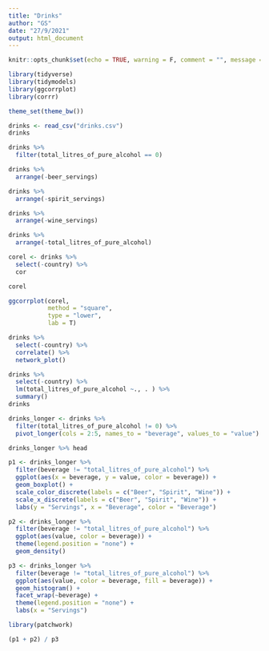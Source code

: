 ```yaml
---
title: "Drinks"
author: "GS"
date: "27/9/2021"
output: html_document
---
```


```r
knitr::opts_chunk$set(echo = TRUE, warning = F, comment = "", message = F, fig.align = "center")
```

```r
library(tidyverse)
library(tidymodels)
library(ggcorrplot)
library(corrr)

theme_set(theme_bw())
```

```r
drinks <- read_csv("drinks.csv")
drinks
```
```r

drinks %>% 
  filter(total_litres_of_pure_alcohol == 0)

drinks %>% 
  arrange(-beer_servings)

drinks %>% 
  arrange(-spirit_servings)

drinks %>% 
  arrange(-wine_servings)

drinks %>% 
  arrange(-total_litres_of_pure_alcohol)
```
```r
corel <- drinks %>% 
  select(-country) %>% 
  cor

corel

ggcorrplot(corel, 
           method = "square",
           type = "lower", 
           lab = T)

drinks %>% 
  select(-country) %>% 
  correlate() %>% 
  network_plot()

```
```r
drinks %>% 
  select(-country) %>% 
  lm(total_litres_of_pure_alcohol ~., . ) %>% 
  summary()
drinks
```
```r
drinks_longer <- drinks %>% 
  filter(total_litres_of_pure_alcohol != 0) %>% 
  pivot_longer(cols = 2:5, names_to = "beverage", values_to = "value")

drinks_longer %>% head
```

```r
p1 <- drinks_longer %>% 
  filter(beverage != "total_litres_of_pure_alcohol") %>% 
  ggplot(aes(x = beverage, y = value, color = beverage)) +
  geom_boxplot() + 
  scale_color_discrete(labels = c("Beer", "Spirit", "Wine")) +
  scale_x_discrete(labels = c("Beer", "Spirit", "Wine")) + 
  labs(y = "Servings", x = "Beverage", color = "Beverage")

p2 <- drinks_longer %>% 
  filter(beverage != "total_litres_of_pure_alcohol") %>% 
  ggplot(aes(value, color = beverage)) +
  theme(legend.position = "none") + 
  geom_density()

p3 <- drinks_longer %>% 
  filter(beverage != "total_litres_of_pure_alcohol") %>% 
  ggplot(aes(value, color = beverage, fill = beverage)) +
  geom_histogram() + 
  facet_wrap(~beverage) + 
  theme(legend.position = "none") + 
  labs(x = "Servings")

library(patchwork)

(p1 + p2) / p3 
```




































